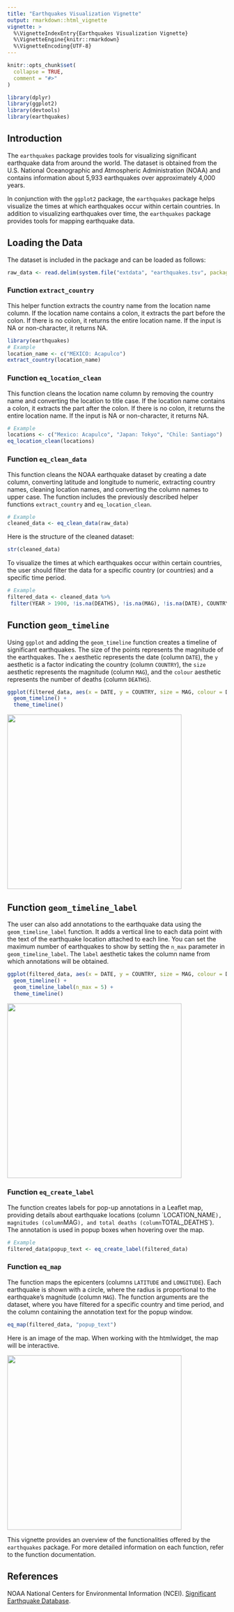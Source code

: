 ```yaml
---
title: "Earthquakes Visualization Vignette"
output: rmarkdown::html_vignette
vignette: >
  %\VignetteIndexEntry{Earthquakes Visualization Vignette}
  %\VignetteEngine{knitr::rmarkdown}
  %\VignetteEncoding{UTF-8}
---
```


```r
knitr::opts_chunk$set(
  collapse = TRUE,
  comment = "#>"
)
```

```r
library(dplyr)
library(ggplot2)
library(devtools)
library(earthquakes)
```

## Introduction

The `earthquakes` package provides tools for visualizing significant earthquake data from around the world. The dataset is obtained from the U.S. National Oceanographic and Atmospheric Administration (NOAA) and contains information about 5,933 earthquakes over approximately 4,000 years. 

In conjunction with the `ggplot2` package, the `earthquakes` package helps visualize the times at which earthquakes occur within certain countries. In addition to visualizing earthquakes over time, the `earthquakes` package provides tools for mapping earthquake data. 

## Loading the Data

The dataset is included in the package and can be loaded as follows:

```r

raw_data <- read.delim(system.file("extdata", "earthquakes.tsv", package = "earthquakes"), header = TRUE, sep = "\t")
```


### Function `extract_country`

This helper function extracts the country name from the location name column. If the location name contains a colon, it extracts the part before the colon. If there is no colon, it returns the entire location name. If the input is NA or non-character, it returns NA.

```r
library(earthquakes)
# Example
location_name <- c("MEXICO: Acapulco")
extract_country(location_name)
```
### Function `eq_location_clean`

This function cleans the location name column by removing the country name and converting the location to title case. If the location name contains a colon, it extracts the part after the colon. If there is no colon, it returns the entire location name. If the input is NA or non-character, it returns NA.

```r
# Example
locations <- c("Mexico: Acapulco", "Japan: Tokyo", "Chile: Santiago")
eq_location_clean(locations)
```

### Function `eq_clean_data`

This function cleans the NOAA earthquake dataset by creating a date column, converting latitude and longitude to numeric, extracting country names, cleaning location names, and converting the column names to upper case. The function includes the previously described helper functions `extract_country` and `eq_location_clean`.


```r
# Example
cleaned_data <- eq_clean_data(raw_data)
```

Here is the structure of the cleaned dataset:

```r
str(cleaned_data)
```

To visualize the times at which earthquakes occur within certain countries, the user should filter the data for a specific country (or countries) and a specific time period.

```r
# Example
filtered_data <- cleaned_data %>%
 filter(YEAR > 1900, !is.na(DEATHS), !is.na(MAG), !is.na(DATE), COUNTRY == "MEXICO")
```

## Function `geom_timeline`

Using `ggplot` and adding the `geom_timeline` function creates a timeline of significant earthquakes. The size of the points represents the magnitude of the earthquakes. The `x` aesthetic represents the date (column `DATE`), the `y` aesthetic is a factor indicating the country (column `COUNTRY`), the `size` aesthetic represents the magnitude (column `MAG`), and the `colour` aesthetic represents the number of deaths (column `DEATHS`).

```r
ggplot(filtered_data, aes(x = DATE, y = COUNTRY, size = MAG, colour = DEATHS, label = LOCATION_NAME)) +
  geom_timeline() +
  theme_timeline()
```
![](../inst/images/sample0.png){width=400px}

## Function `geom_timeline_label`

The user can also add annotations to the earthquake data using the `geom_timeline_label` function. It adds a vertical line to each data point with the text of the earthquake location attached to each line. You can set the maximum number of earthquakes to show by setting the `n_max` parameter in `geom_timeline_label`. The `label` aesthetic takes the column name from which annotations will be obtained.

```r
ggplot(filtered_data, aes(x = DATE, y = COUNTRY, size = MAG, colour = DEATHS, label = LOCATION_NAME)) +
  geom_timeline() +
  geom_timeline_label(n_max = 5) +
  theme_timeline()
```

![](../inst/images/sample1.png){width=400px}


### Function `eq_create_label`
The function creates labels for pop-up annotations in a Leaflet map, providing details about earthquake locations (column ´LOCATION_NAME`), magnitudes (column `MAG`), and total deaths (column `TOTAL_DEATHS`). The annotation is used in popup boxes when hovering over the map. 

```r
# Example
filtered_data$popup_text <- eq_create_label(filtered_data)
```


### Function `eq_map`

The function maps the epicenters (columns `LATITUDE` and `LONGITUDE`). Each earthquake is shown with a circle, where the radius is proportional to the earthquake's magnitude (column `MAG`). The function arguments are the dataset, where you have filtered for a specific country and time period, and the column containing the annotation text for the popup window.

```r

eq_map(filtered_data, "popup_text")
```

Here is an image of the map. When working with the htmlwidget, the map will be interactive.

![](../inst/images/sample2.png){width=400px}

This vignette provides an overview of the functionalities offered by the `earthquakes` package. For more detailed information on each function, refer to the function documentation.

## References
NOAA National Centers for Environmental Information (NCEI). [Significant Earthquake Database](https://www.ngdc.noaa.gov/hazel/view/hazards/earthquake/search).
